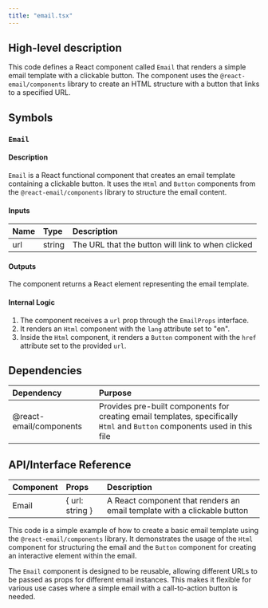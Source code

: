 ```yaml
---
title: "email.tsx"
---
```


## High-level description
This code defines a React component called `Email` that renders a simple email template with a clickable button. The component uses the `@react-email/components` library to create an HTML structure with a button that links to a specified URL.

## Symbols

### `Email`
#### Description
`Email` is a React functional component that creates an email template containing a clickable button. It uses the `Html` and `Button` components from the `@react-email/components` library to structure the email content.

#### Inputs
| Name | Type | Description |
|:-----|:-----|:------------|
| url | string | The URL that the button will link to when clicked |

#### Outputs
The component returns a React element representing the email template.

#### Internal Logic
1. The component receives a `url` prop through the `EmailProps` interface.
2. It renders an `Html` component with the `lang` attribute set to "en".
3. Inside the `Html` component, it renders a `Button` component with the `href` attribute set to the provided `url`.

## Dependencies
| Dependency | Purpose |
|:-----------|:--------|
| @react-email/components | Provides pre-built components for creating email templates, specifically `Html` and `Button` components used in this file |

## API/Interface Reference
| Component | Props | Description |
|:----------|:------|:------------|
| Email | { url: string } | A React component that renders an email template with a clickable button |

This code is a simple example of how to create a basic email template using the `@react-email/components` library. It demonstrates the usage of the `Html` component for structuring the email and the `Button` component for creating an interactive element within the email.

The `Email` component is designed to be reusable, allowing different URLs to be passed as props for different email instances. This makes it flexible for various use cases where a simple email with a call-to-action button is needed.